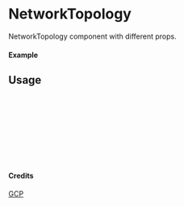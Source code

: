 
<Meta of={NetworkTopology} title="GCP/NetworkTopology" />

# NetworkTopology

NetworkTopology component with different props.

#### Example

<Canvas of={NetworkTopology.Primary} />

## Usage

```ts
import { NetworkTopology } from "yadl-ui";

const Example = () => {
  return (
      <NetworkTopology />
  );
};

export default Example;
```

#### Credits
[GCP](https://cloud.google.com/icons)
